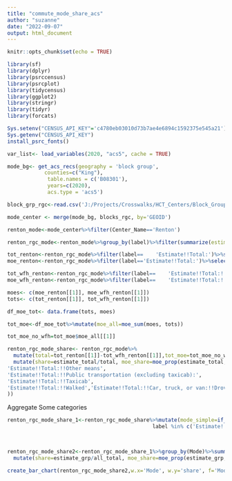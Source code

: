 ```yaml
---
title: "commute_mode_share_acs"
author: "suzanne"
date: "2022-09-07"
output: html_document
---
```


```r
knitr::opts_chunk$set(echo = TRUE)
```


```r
library(sf)
library(dplyr)
library(psrccensus)
library(psrcplot)
library(tidycensus)
library(ggplot2)
library(stringr)
library(tidyr)
library(forcats)

Sys.setenv("CENSUS_API_KEY"='c4780eb03010d73b7ae4e6894c1592375e545a21')
Sys.getenv("CENSUS_API_KEY")
install_psrc_fonts()

```


```r
var_list<- load_variables(2020, "acs5", cache = TRUE)
```



```r
mode_bg<- get_acs_recs(geography = 'block group',
            counties=c("King"),
             table.names = c('B08301'),
             years=c(2020),
             acs.type = 'acs5')
```



```r
block_grp_rgc<-read.csv('J:/Projects/Crosswalks/HCT_Centers/Block_Groups_2020.csv')

```



```r
mode_center <- merge(mode_bg, blocks_rgc, by='GEOID')
```


```r
renton_mode<-mode_center%>%filter(Center_Name=='Renton')
```

```r
renton_rgc_mode<-renton_mode%>%group_by(label)%>%filter(summarize(estimate_total=sum(estimate), estimate_moe=moe_sum(moe, estimate)))
```


```r
tot_renton<-renton_rgc_mode%>%filter(label==	'Estimate!!Total:')%>%select(estimate_total)
moe_renton<-renton_rgc_mode%>%filter(label=='Estimate!!Total:')%>%select(estimate_moe)

tot_wfh_renton<-renton_rgc_mode%>%filter(label==	'Estimate!!Total:!!Worked from home')%>%select(estimate_total)
moe_wfh_renton<-renton_rgc_mode%>%filter(label==	'Estimate!!Total:!!Worked from home')%>%select(estimate_moe)

moes<- c(moe_renton[[1]], moe_wfh_renton[[1]])
tots<- c(tot_renton[[1]], tot_wfh_renton[[1]])

df_moe_tot<- data.frame(tots, moes)

tot_moe<-df_moe_tot%>%mutate(moe_all=moe_sum(moes, tots))

tot_moe_no_wfh=tot_moe$moe_all[[1]]

renton_rgc_mode_share<- renton_rgc_mode%>%
  mutate(total=tot_renton[[1]]-tot_wfh_renton[[1]],tot_moe=tot_moe_no_wfh)%>%
  mutate(share=estimate_total/total, moe_share=moe_prop(estimate_total, total, estimate_moe, tot_moe ))%>%filter(label %in% c('Estimate!!Total:!!Bicycle', 'Estimate!!Total:!!Car, truck, or van:!!Carpooled:', 'Estimate!!Total:!!Motorcycle', 	
'Estimate!!Total:!!Other means',  	
'Estimate!!Total:!!Public transportation (excluding taxicab):',
'Estimate!!Total:!!Taxicab',
'Estimate!!Total:!!Walked','Estimate!!Total:!!Car, truck, or van:!!Drove alone'
))
```


Aggregate Some categories

```r
renton_rgc_mode_share_1<-renton_rgc_mode_share%>%mutate(mode_simple=if_else(
                                               label %in% c('Estimate!!Total:!!Bicycle', 'Estimate!!Total:!!Motorcycle', 'Estimate!!Total:!!Other means',  'Estimate!!Total:!!Taxicab'),'Estimate!!Total:!!Other, bicycle, motorcycle, taxi', label))%>%select(mode_simple, total, tot_moe, estimate_total, estimate_moe)%>% separate(mode_simple, c("Type", "Value","Commute_Mode", "SOV_HOV"), "!!") %>%unite(Mode, c("Commute_Mode", "SOV_HOV"), sep=' ', na.rm=TRUE)
                                               


renton_rgc_mode_share2<-renton_rgc_mode_share_1%>%group_by(Mode)%>%summarize(estimate_grp=sum(estimate_total), moe_grp=moe_sum(estimate_moe, estimate_total), all_total=first(total), all_moe=first(tot_moe))%>%
  mutate(share=estimate_grp/all_total, moe_share=moe_prop(estimate_grp, all_total, moe_grp, all_moe ))
```


```r
create_bar_chart(renton_rgc_mode_share2,w.x='Mode', w.y='share', f='Mode', w.moe='moe_share')
```

